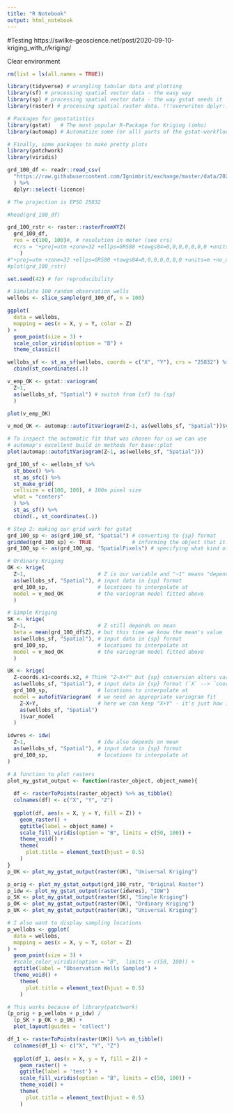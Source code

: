 ```yaml
---
title: "R Notebook"
output: html_notebook
---
```

#Testing https://swilke-geoscience.net/post/2020-09-10-kriging_with_r/kriging/


Clear environment 
```r
rm(list = ls(all.names = TRUE))
```

```r
library(tidyverse) # wrangling tabular data and plotting
library(sf) # processing spatial vector data - the easy way
library(sp) # processing spatial vector data - the way gstat needs it
library(raster) # processing spatial raster data. !!!overwrites dplyr::select!!!

# Packages for geostatistics
library(gstat)   # The most popular R-Package for Kriging (imho)
library(automap) # Automatize some (or all) parts of the gstat-workflow 

# Finally, some packages to make pretty plots
library(patchwork)
library(viridis)
```

```r
grd_100_df <- readr::read_csv(
  "https://raw.githubusercontent.com/Ignimbrit/exchange/master/data/2020/grid_100.csv",
  ) %>% 
  dplyr::select(-licence)

# The projection is EPSG 25832

#head(grd_100_df)
```

```r
grd_100_rstr <- raster::rasterFromXYZ(
  grd_100_df, 
  res = c(100, 100)#, # resolution in meter (see crs)
  #crs = "+proj=utm +zone=32 +ellps=GRS80 +towgs84=0,0,0,0,0,0,0 +units=m +no_defs"
    )
#"+proj=utm +zone=32 +ellps=GRS80 +towgs84=0,0,0,0,0,0,0 +units=m +no_defs"
#plot(grd_100_rstr)
```
```r
set.seed(42) # for reproducibility

# Simulate 100 random observation wells 
wellobs <- slice_sample(grd_100_df, n = 100)

ggplot(
  data = wellobs,
  mapping = aes(x = X, y = Y, color = Z)
) +
  geom_point(size = 3) + 
  scale_color_viridis(option = "B") +
  theme_classic()
```




```r
wellobs_sf <- st_as_sf(wellobs, coords = c("X", "Y"), crs = "25832") %>% 
  cbind(st_coordinates(.))
```

 
```r
v_emp_OK <- gstat::variogram(
  Z~1,
  as(wellobs_sf, "Spatial") # switch from {sf} to {sp}
  )

plot(v_emp_OK)
```

```r
v_mod_OK <- automap::autofitVariogram(Z~1, as(wellobs_sf, "Spatial"))$var_model

# To inspect the automatic fit that was chosen for us we can use
# automap's excellent build in methods for base::plot
plot(automap::autofitVariogram(Z~1, as(wellobs_sf, "Spatial")))
```

```r
grd_100_sf <- wellobs_sf %>% 
  st_bbox() %>% 
  st_as_sfc() %>% 
  st_make_grid(
  cellsize = c(100, 100), # 100m pixel size
  what = "centers"
  ) %>%
  st_as_sf() %>%
  cbind(., st_coordinates(.))

# Step 2: making our grid work for gstat
grd_100_sp <- as(grd_100_sf, "Spatial") # converting to {sp} format
gridded(grd_100_sp) <- TRUE             # informing the object that it is a grid
grd_100_sp <- as(grd_100_sp, "SpatialPixels") # specifying what kind of grid
```
 
```r
# Ordinary Kriging
OK <- krige(
  Z~1,                       # Z is our variable and "~1" means "depends on mean"
  as(wellobs_sf, "Spatial"), # input data in {sp} format
  grd_100_sp,                # locations to interpolate at
  model = v_mod_OK           # the variogram model fitted above
  )
```

```r
# Simple Kriging
SK <- krige(
  Z~1,                       # Z still depends on mean
  beta = mean(grd_100_df$Z), # but this time we know the mean's value
  as(wellobs_sf, "Spatial"), # input data in {sp} format
  grd_100_sp,                # locations to interpolate at
  model = v_mod_OK           # the variogram model fitted above
  )
```
```r
UK <- krige(
  Z~coords.x1+coords.x2, # Think "Z~X+Y" but {sp} conversion alters variable naming
  as(wellobs_sf, "Spatial"), # input data in {sp} format (`X` --> `coords.x1`)
  grd_100_sp,                # locations to interpolate at
  model = autofitVariogram(  # we need an appropriate variogram fit
    Z~X+Y,                   # here we can keep "X+Y" - it's just how it is
    as(wellobs_sf, "Spatial")
    )$var_model
  )
```
```r
idwres <- idw(
  Z~1,                       # idw also depends on mean
  as(wellobs_sf, "Spatial"), # input data in {sp} format
  grd_100_sp,                # locations to interpolate at
) 
```
 
```r
# A function to plot rasters
plot_my_gstat_output <- function(raster_object, object_name){
  
  df <- rasterToPoints(raster_object) %>% as_tibble()
  colnames(df) <- c("X", "Y", "Z")
  
  ggplot(df, aes(x = X, y = Y, fill = Z)) +
    geom_raster() +
    ggtitle(label = object_name) +
    scale_fill_viridis(option = "B", limits = c(50, 100)) +
    theme_void() +
    theme(
      plot.title = element_text(hjust = 0.5)
    )
}
p_UK <- plot_my_gstat_output(raster(UK), "Universal Kriging")

p_orig <- plot_my_gstat_output(grd_100_rstr, "Original Raster")
p_idw <- plot_my_gstat_output(raster(idwres), "IDW")
p_SK <- plot_my_gstat_output(raster(SK), "Simple Kriging")
p_OK <- plot_my_gstat_output(raster(OK), "Ordinary Kriging")
p_UK <- plot_my_gstat_output(raster(UK), "Universal Kriging")

# I also want to display sampling locations
p_wellobs <- ggplot(
  data = wellobs,
  mapping = aes(x = X, y = Y, color = Z)
) +
  geom_point(size = 3) + 
  #scale_color_viridis(option = "B",  limits = c(50, 100)) +
  ggtitle(label = "Observation Wells Sampled") +
  theme_void() +
    theme(
      plot.title = element_text(hjust = 0.5)
    )

# This works because of library(patchwork)
(p_orig + p_wellobs + p_idw) / 
  (p_SK + p_OK + p_UK) + 
  plot_layout(guides = 'collect')
```
 
```r
df_1 <- rasterToPoints(raster(UK)) %>% as_tibble()
  colnames(df_1) <- c("X", "Y", "Z")
  
  ggplot(df_1, aes(x = X, y = Y, fill = Z)) +
    geom_raster() +
    ggtitle(label = 'test') +
    scale_fill_viridis(option = "B", limits = c(50, 100)) +
    theme_void() +
    theme(
      plot.title = element_text(hjust = 0.5)
    )
```
 
 
